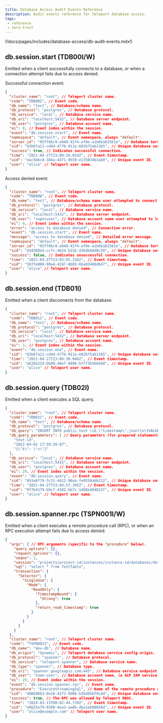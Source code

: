 ```yaml
---
title: Database Access Audit Events Reference
description: Audit events reference for Teleport database access.
tags:
 - reference
 - zero-trust
---
```



(!docs/pages/includes/database-access/db-audit-events.mdx!)

## db.session.start (TDB00I/W)

Emitted when a client successfully connects to a database, or when a connection
attempt fails due to access denied.

Successful connection event:

```json
{
  "cluster_name": "root", // Teleport cluster name.
  "code": "TDB00I", // Event code.
  "db_name": "test", // Database/schema name.
  "db_protocol": "postgres", // Database protocol.
  "db_service": "local", // Database service name.
  "db_uri": "localhost:5432", // Database server endpoint.
  "db_user": "postgres", // Database account name.
  "ei": 0, // Event index within the session.
  "event": "db.session.start", // Event name.
  "namespace": "default", // Event namespace, always "default".
  "server_id": "05ff66c9-a948-42f4-af0e-a1b6ba62561e", // Database Service host ID.
  "sid": "63b6fa11-cd44-477b-911a-602b75ab13b5", // Unique database session ID.
  "success": true, // Indicates successful connection.
  "time": "2021-04-27T23:00:26.014Z", // Event timestamp.
  "uid": "eac5b6c8-384a-4471-9559-e135834b1ab0", // Unique event ID.
  "user": "alice" // Teleport user name.
}
```

Access denied event:

```json
{
  "cluster_name": "root", // Teleport cluster name.
  "code": "TDB00W", // Event code.
  "db_name": "test", // Database/schema name user attempted to connect to.
  "db_protocol": "postgres", // Database protocol.
  "db_service": "local", // Database service name.
  "db_uri": "localhost:5432", // Database server endpoint.
  "db_user": "superuser", // Database account name user attempted to log in as.
  "ei": 0, // Event index within the session.
  "error": "access to database denied", // Connection error.
  "event": "db.session.start", // Event name.
  "message": "access to database denied", // Detailed error message.
  "namespace": "default", // Event namespace, always "default".
  "server_id": "05ff66c9-a948-42f4-af0e-a1b6ba62561e", // Database Service host ID.
  "sid": "d18388e5-cc7c-4624-b22b-d36db60d0c50", // Unique database session ID.
  "success": false, // Indicates unsuccessful connection.
  "time": "2021-04-27T23:03:05.226Z", // Event timestamp.
  "uid": "507fe008-99a4-4247-8603-6ba03408d047", // Unique event ID.
  "user": "alice" // Teleport user name.
}
```

## db.session.end (TDB01I)

Emitted when a client disconnects from the database.

```json
{
  "cluster_name": "root", // Teleport cluster name.
  "code": "TDB01I", // Event code.
  "db_name": "test", // Database/schema name.
  "db_protocol": "postgres", // Database protocol.
  "db_service": "local", // Database service name.
  "db_uri": "localhost:5432", // Database server endpoint.
  "db_user": "postgres", // Database account name.
  "ei": 3, // Event index within the session.
  "event": "db.session.end", // Event name.
  "sid": "63b6fa11-cd44-477b-911a-602b75ab13b5", // Unique database session ID.
  "time": "2021-04-27T23:00:30.046Z", // Event timestamp.
  "uid": "a626b22d-bbd0-40ef-9896-b7ff365664b0", // Unique event ID.
  "user": "alice" // Teleport user name.
}
```

## db.session.query (TDB02I)

Emitted when a client executes a SQL query.

```json
{
  "cluster_name": "root", // Teleport cluster name.
  "code": "TDB02I", // Event code.
  "db_name": "test", // Database/schema name.
  "db_protocol": "postgres", // Database protocol.
  "db_query": "INSERT INTO public.test (id,\"timestamp\",json)\n\tVALUES ($1,$2,$3)", // Query text.
  "db_query_parameters": [ // Query parameters (for prepared statements).
    "test-id",
    "2022-04-02 17:50:20-07",
    "{\"k\": \"v\"}"
  ],
  "db_service": "local", // Database service name.
  "db_uri": "localhost:5432", // Database server endpoint.
  "db_user": "postgres", // Database account name.
  "ei": 29, // Event index within the session.
  "event": "db.session.query", // Event name.
  "sid": "691e6f70-3c31-4412-90aa-fe0558abb212", // Unique database session ID.
  "time": "2021-04-27T23:04:57.395Z", // Event timestamp.
  "uid": "9f7b4179-b9cf-4302-bb7c-1408e404823f", // Unique event ID.
  "user": "alice" // Teleport user name.
}
```

## db.session.spanner.rpc (TSPN001I/W)

Emitted when a client executes a remote procedure call (RPC), or when an RPC
execution attempt fails due to access denied.

```json
{
  "args": { // RPC arguments (specific to the "procedure" below).
    "query_options": {},
    "request_options": {},
    "seqno": 1,
    "session": "projects/project-id/instances/instance-id/databases/dev-db/sessions/ABCDEF1234567890",
    "sql": "select * from TestTable",
    "transaction": {
      "Selector": {
        "SingleUse": {
          "Mode": {
            "ReadOnly": {
              "TimestampBound": {
                "Strong": true
              },
              "return_read_timestamp": true
            }
          }
        }
      }
    }
  },
  "cluster_name": "root", // Teleport cluster name.
  "code": "TSPN001I", // Event code.
  "db_name": "dev-db", // Database name.
  "db_origin": "dynamic", // Teleport database service config origin.
  "db_protocol": "spanner", // Database protocol.
  "db_service": "teleport-spanner", // Database service name.
  "db_type": "spanner", // Database type.
  "db_uri": "spanner.googleapis.com:443", // Database service endpoint.
  "db_user": "some-user", // Database account name, (a GCP IAM service account name without its @<project>.iam.gserviceaccount.com suffix).
  "ei": 29, // Event index within the session.
  "event": "db.session.spanner.rpc", // Event name.
  "procedure": "ExecuteStreamingSql", // Name of the remote procedure call (RPC).
  "sid": "406b9883-0e16-42f2-9d0b-b3bd956f9cd4", // Unique database session ID.
  "success": true, // The RPC was allowed by Teleport RBAC.
  "time": "2024-03-13T00:02:44.739Z", // Event timestamp.
  "uid": "e0625e79-9399-4ea3-aa8b-dba1eb98658d", // Unique event ID.
  "user": "alice@example.com" // Teleport user name.
}
```
